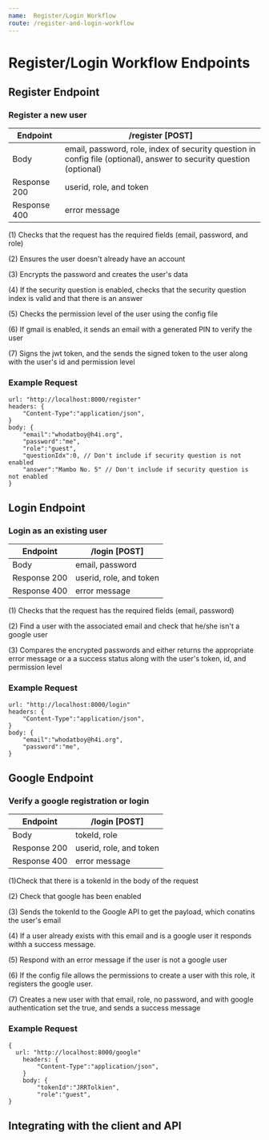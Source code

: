 ```yaml
---
name:  Register/Login Workflow 
route: /register-and-login-workflow
---
```


# Register/Login Workflow Endpoints

## Register Endpoint

### Register a new user

| Endpoint | /register [POST] |
| ------ | ----------- |
| Body   | email, password, role,  index of security question in config file (optional), answer to security question (optional)  |
| Response 200 | userid, role, and token |
| Response 400 | error message |

(1) Checks that the request has the required fields (email, password, and role) 

(2) Ensures the user doesn't already have an account 

(3) Encrypts the password and creates the user's data

(4) If the security question is enabled, checks that the security question index is valid and that there is an answer

(5) Checks the permission level of the user using the config file

(6) If gmail is enabled, it sends an email with a generated PIN to verify the user

(7) Signs the jwt token, and the sends the signed token to the user along with the user's id and permission level


### Example Request 

    url: "http://localhost:8000/register"
    headers: {
        "Content-Type":"application/json",
    }
    body: {
        "email":"whodatboy@h4i.org",
        "password":"me",
        "role":"guest",
        "questionIdx":0, // Don't include if security question is not enabled
        "answer":"Mambo No. 5" // Don't include if security question is not enabled
    }






## Login Endpoint

### Login as an existing user

| Endpoint | /login [POST] |
| ------ | ----------- |
| Body   | email, password |
| Response 200 | userid, role, and token |
| Response 400 | error message |

(1) Checks that the request has the required fields (email, password) 

(2) Find a user with the associated email and check that he/she isn't a google user

(3) Compares the encrypted passwords and either returns the appropriate error message or a a success status along with the user's token, id, and permission level
 

### Example Request 


    url: "http://localhost:8000/login"
    headers: {
        "Content-Type":"application/json",
    }
    body: {
        "email":"whodatboy@h4i.org",
        "password":"me",
    }


## Google Endpoint

### Verify a google registration or login

| Endpoint | /login [POST] |
| ------ | ----------- |
| Body   | tokeId, role |
| Response 200 | userid, role, and token |
| Response 400 | error message |

(1)Check that there is a tokenId in the body of the request

(2) Check that google has been enabled

(3) Sends the tokenId to the Google API to get  the payload, which conatins the user's email

(4) If a user already exists with this email and is a google user it responds withh a success message.

(5) Respond with an error message if the user is not a google user

(6) If the config file allows the permissions to create a user with this role, it registers the google user. 

(7) Creates a new user with that email, role, no password, and with google authentication set the true, and sends a success message


### Example Request 
    {
      url: "http://localhost:8000/google"
        headers: {
            "Content-Type":"application/json",
        }
        body: {
            "tokenId":"JRRTolkien",
            "role":"guest",
    }  




## Integrating with the client and API

